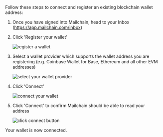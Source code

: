 Follow these steps to connect and register an existing blockchain wallet address:

1.  Once you have signed into Mailchain, head to your Inbox (https://app.mailchain.com/inbox)

1.  Click 'Register your wallet'

    <img
    	className="guides-image"
    	alt="register a wallet"
    	src="/img/user/guides/getting-started/img-register-a-wallet/register-your-wallet.png"
    />

1.  Select a wallet provider which supports the wallet address you are registering (e.g. Coinbase Wallet for Base, Ethereum and all other EVM addresses)

    <img
    	className="guides-image"
    	alt="select your wallet provider"
    	src="/img/user/guides/getting-started/img-register-a-wallet/select-your-wallet-provider-coinbasewallet.png"
    />

1.  Click 'Connect'

    <img
    	className="guides-image"
    	alt="connect your wallet"
    	src="/img/user/guides/getting-started/img-register-a-wallet/connect-your-wallet-coinbasewallet.png"
    />

1.  Click 'Connect' to confirm Mailchain should be able to read your address

    <img
    	className="guides-image"
    	alt="click connect button"
    	src="/img/user/guides/getting-started/img-register-a-wallet/click-connect-button-coinbasewallet.png"
    />

Your wallet is now connected.
